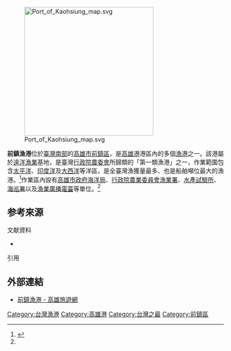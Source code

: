 {{Infobox port
| name = 前鎮漁港<br><small>Cianjhen Fishing Port
| image =高雄前鎮漁港.jpg
| imagesize =
| caption = 
| country = {{ROC-TW}}
| location = [[高雄市|高雄市]][[前鎮區|前鎮區]]
| coordinates = {{coord|22|34|11|N|120|18|49|E|display=title,inline}}
| opened = 1967年
| operated = [[行政院農業委員會漁業署|行政院農業委員會漁業署]]
| owner = {{ROC-TW}}
| type = 第一類漁港
| sizewater = {{convert|312,500|m2|}}
| sizeland = {{convert|320,000|m2|}}
| size =
| berths =
| wharfs =
| piers =
| employees =
| arrivals =
| cargotonnage =
| containervolume =
| cargovalue =
| passengertraffic =
| website = 
}}
[[File:Port_of_Kaohsiung_map.svg|300px]]

'''前鎮漁港'''位於[[臺灣南部|臺灣南部]]的[[高雄市|高雄市]][[前鎮區|前鎮區]]，是[[高雄港|高雄港]]港區內的多個[[漁港|漁港]]之一。該港屬於[[遠洋漁業|遠洋漁業]]基地，是臺灣[[行政院農委會|行政院農委會]]所歸類的「第一類漁港」之一，作業範圍包含[[太平洋|太平洋]]、[[印度洋|印度洋]]及[[大西洋|大西洋]]等洋區，是全臺灣漁獲量最多、也是船舶噸位最大的漁港。<ref name="kcmb">{{cite web|url=https://kcmb.kcg.gov.tw/cp.aspx?n=39CE512C6CBF067A|title=前鎮漁港|author=|publisher=高雄市政府海洋局|date=|accessdate=|archive-date=2020-09-19|archive-url=https://web.archive.org/web/20200919114946/https://kcmb.kcg.gov.tw/cp.aspx?n=39CE512C6CBF067A|dead-url=no}}</ref>作業區內設有[[高雄市政府海洋局|高雄市政府海洋局]]、[[行政院農業委員會漁業署|行政院農業委員會漁業署]]、[[水產試驗所|水產試驗所]]、[[海巡署|海巡署]]以及[[漁業廣播電臺|漁業廣播電臺]]等單位。<ref name="kcmb"/>

== 参考來源 ==
{{Wikisourceshas|漁港法}}
;文献資料
*{{clref|李嘉亮|2005|ref= {{cite isbn|9867415825|ref=harv|noedit}}}}
;引用
{{reflist}}

== 外部連結 ==
* [https://khh.travel/Article.aspx?a=6261&l=1&stype=1058&sitem=4125 前鎮漁港 - 高雄旅遊網]{{Dead link|date=2020年6月 |bot=InternetArchiveBot |fix-attempted=yes }}

{{台灣漁港}}

[[Category:台灣漁港|Category:台灣漁港]]
[[Category:高雄港|Category:高雄港]]
[[Category:台灣之最|Category:台灣之最]]
[[Category:前鎮區|Category:前鎮區]]